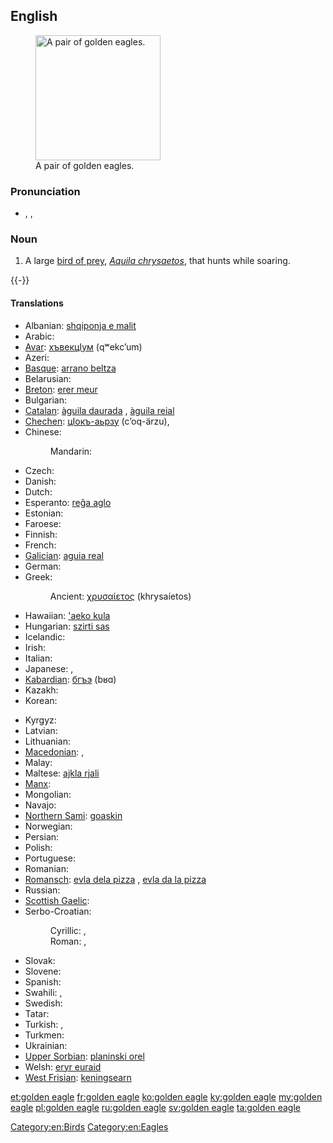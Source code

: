 ==English==
{{wikipedia}}
[[Image:Golden_eagle.jpg|thumb|right|200px|A pair of golden eagles.]]

===Pronunciation===
* {{enPR|gōld'ən ē'gl}}, {{IPA|/ˈɡəʊldən ˈiːɡl/}}, {{X-SAMPA|/"g@Uld@n "i:gl/}}

===Noun===
{{en-noun|head=[[golden]] [[eagle]]}}

# A large [[bird of prey]], ''[[Aquila chrysaetos]]'', that hunts while soaring.
{{-}}

====Translations====
{{trans-top|large bird of prey}}
* Albanian: [[shqiponja e malit]]
* Arabic: {{t-|ar|عقاب ذهبي|m|tr=ʿuqāb ḏahabiyy|sc=Arab}}
* [[Avar]]: [[хъвекцӀум]] (qʷekcʼum)
* Azeri: {{t-|az|berqut}}
* [[Basque]]: [[arrano beltza]]
* Belarusian: {{t-|be|беркут|m|tr=bérkut}}
* [[Breton]]: [[erer meur]]
* Bulgarian: {{t-|bg|скален орел|m|tr=skálem orél|sc=Cyrl}}
* [[Catalan]]: [[àguila daurada]] {{f}}, [[àguila reial]] {{f}}
* [[Chechen]]: [[цӀокъ-аьрзу]] (cʼoq-ärzu), {{tø|ce|дарта}}
* Chinese:
*: Mandarin: {{t|cmn|金雕|tr=jīndiāo|sc=Hani}}
* Czech: {{t-|cs|orel skalní|m}}
* Danish: {{t-|da|kongeørn}}
* Dutch: {{t+|nl|steenarend|m}}
* Esperanto: [[reĝa aglo]]
* Estonian: {{t-|et|kaljukotkas}}
* Faroese: {{t-|fo|kongaørn}}
* Finnish: {{t+|fi|maakotka}}
* French: {{t+|fr|aigle royal|m}}
* [[Galician]]: [[aguia real]] {{f}}
* German: {{t+|de|Steinadler|m}}
* Greek: {{t-|el|χρυσαετός|m|tr=chrisaetós|sc=Grek}}
*: Ancient: [[χρυσαίετος]] (khrysaíetos) {{m}}
* Hawaiian: [['aeko kula]]
* Hungarian: [[szirti sas]]
* Icelandic: {{t-|is|gullörn|m}}
* Irish: {{t-|ga|iolar fíréan|m}}
* Italian: {{t-|it|aquila reale|f}}
* Japanese: {{t-|ja|イヌワシ|tr=inuwashi|sc=Jpan}}, {{t-|ja|犬鷲|tr=いぬわし, inuwashi|sc=Jpan}}
* [[Kabardian]]: [[бгъэ]] (bʁɑ)
* Kazakh: {{t|kk|бүркіт|tr=bürkit|sc=Cyrl}}
* Korean: {{t-|ko|검독수리|tr=geomdoksuri|sc=Hang}}
{{trans-mid}}
* Kyrgyz: {{t+|ky|бүркүт|tr=bürküt|sc=Cyrl}}
* Latvian: {{t-|lv|klinšu ērglis|m}}
* Lithuanian: {{t-|lt|kilnusis erelis|m}}
* [[Macedonian]]: {{t-|mk|сури орел|m|tr=súri órel|sc=Cyrl}}, {{t-|mk|златен орел|m|tr=zláten órel|sc=Cyrl}}
* Malay: {{t-|ms|helang emas|m}}
* Maltese: [[ajkla rjali]]
* [[Manx]]: {{t-|gv|urley buigh|m}}
* Mongolian: {{t-|mn|цармын бүргэд|tr=tsarmyn bürged|sc=Cyrl}}
* Navajo: {{tø|nv|atsátsoh}}
* [[Northern Sami]]: [[goaskin]]
* Norwegian: {{t-|no|kongeørn}}
* Persian: {{t-|fa|عقاب طلایی|tr=oqâb-e talâyi}}
* Polish: {{t-|pl|orzeł przedni|m}}
* Portuguese: {{t-|pt|águia-real|f}}
* Romanian: {{t-|ro|acvilă de munte|f}}
* [[Romansch]]: [[evla dela pizza]] {{f}}, [[evla da la pizza]] {{f}}
* Russian: {{t+|ru|беркут|m|tr=bérkut}}
* [[Scottish Gaelic]]: {{t-|gd|iolair-bhuidhe|f}}
* Serbo-Croatian:
*: Cyrillic: {{t-|sh|златаш|m}}, {{t-|sh|црни орао|m}}
*: Roman: {{t-|sh|zlataš|m}}, {{t-|sh|crni orao|m}}
* Slovak: {{t-|sk|orol skalný|m}}
* Slovene: {{t-|sl|orel skalni|m}}
* Spanish: {{t-|es|águila real|f}}
* Swahili: {{t-|sw|tai-mfalme}}, {{t-|sw|tai wa dhahabu}}
* Swedish: {{t+|sv|kungsörn|c}}
* Tatar: {{t+|tt|бөркет|tr=börket|sc=Cyrl}}
* Turkish: {{t+|tr|kaya kartalı}}, {{t-|tr|altın kartal}}
* Turkmen: {{t+|tk|bürgüt}}
* Ukrainian: {{t+|uk|беркут|m|tr=berkút}}
* [[Upper Sorbian]]: [[planinski orel]]
* Welsh: [[eryr euraid]]
* [[West Frisian]]: [[keningsearn]]
{{trans-bottom}}

[[Category:en:Birds]]
[[Category:en:Eagles]]

[[et:golden eagle]]
[[fr:golden eagle]]
[[ko:golden eagle]]
[[ky:golden eagle]]
[[my:golden eagle]]
[[pl:golden eagle]]
[[ru:golden eagle]]
[[sv:golden eagle]]
[[ta:golden eagle]]